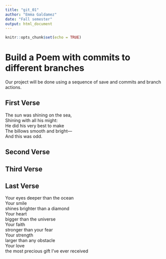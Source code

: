 ```yaml
---
title: "git_01"
author: "Emma Galdamez"
date: "Fall semester"
output: html_document
---
```


```r
knitr::opts_chunk$set(echo = TRUE)
```
# Build a Poem with commits to different branches
Our project will be done using a sequence of save and commits and branch actions.
<!-- Do not modify or change any text in "!--" bracketed areas such as this --- these are instructions to
you, if you change any of this the git program will notice it and compromise your git merging strategy !-->

## First Verse 
<!--Put the first five lines of a poem by Lewis Carrol in this section!-->
The sun was shining on the sea,  
Shining with all his might:  
He did his very best to make  
The billows smooth and bright—  
And this was odd.  

## Second Verse
<!--Put the first five lines of a poem by Robert Frost here!-->

## Third Verse
<!--Put the first two verses of The Walrus and the Carpenter here!-->

## Last Verse
<!--Put a short poem of your choice 8-20 lines,here!-->
Your eyes
deeper than the ocean  
Your smile  
shines brighter than a diamond  
Your heart  
bigger than the universe  
Your faith  
stronger than your fear  
Your strength  
larger than any obstacle  
Your love  
the most precious gift I’ve ever received  